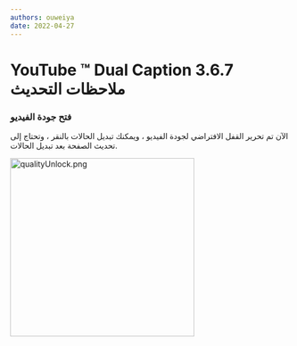 ```yaml
---
authors: ouweiya
date: 2022-04-27
---
```





# YouTube ™ Dual Caption 3.6.7 ملاحظات التحديث

### فتح جودة الفيديو

الآن تم تحرير القفل الافتراضي لجودة الفيديو ، ويمكنك تبديل الحالات بالنقر ، وتحتاج إلى تحديث الصفحة بعد تبديل الحالات.

<img src={qualityUnlock} alt="qualityUnlock.png" width="330" height="320" />

<WebStore />